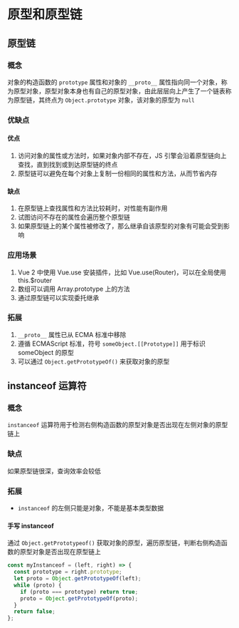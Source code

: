 # 原型和原型链

## 原型链

### 概念

对象的构造函数的 `prototype` 属性和对象的 `__proto__` 属性指向同一个对象，称为原型对象，原型对象本身也有自己的原型对象，由此层层向上产生了一个链表称为原型链，其终点为 `Object.prototype` 对象，该对象的原型为 `null`

### 优缺点

#### 优点

1. 访问对象的属性或方法时，如果对象内部不存在，JS 引擎会沿着原型链向上查找，直到找到或到达原型链的终点
2. 原型链可以避免在每个对象上复制一份相同的属性和方法，从而节省内存

#### 缺点

1. 在原型链上查找属性和方法比较耗时，对性能有副作用
2. 试图访问不存在的属性会遍历整个原型链
3. 如果原型链上的某个属性被修改了，那么继承自该原型的对象有可能会受到影响

### 应用场景

1. Vue 2 中使用 Vue.use 安装插件，比如 Vue.use(Router)，可以在全局使用 this.$router
2. 数组可以调用 Array.prototype 上的方法
3. 通过原型链可以实现委托继承

### 拓展

1. `__proto__` 属性已从 ECMA 标准中移除
2. 遵循 ECMAScript 标准，符号 `someObject.[[Prototype]]` 用于标识 someObject 的原型
3. 可以通过 `Object.getPrototypeOf()` 来获取对象的原型

## instanceof 运算符

### 概念

`instanceof` 运算符用于检测右侧构造函数的原型对象是否出现在左侧对象的原型链上

### 缺点

如果原型链很深，查询效率会较低

### 拓展

- `instanceof` 的左侧只能是对象，不能是基本类型数据

#### 手写 instanceof

通过 `Object.getPrototypeof()` 获取对象的原型，遍历原型链，判断右侧构造函数的原型对象是否出现在原型链上

```js
const myInstanceof = (left, right) => {
  const prototype = right.prototype;
  let proto = Object.getPrototypeOf(left);
  while (proto) {
    if (proto === prototype) return true;
    proto = Object.getPrototypeOf(proto);
  }
  return false;
};
```
